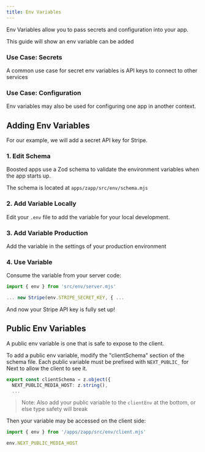 ```yaml
---
title: Env Variables
---
```


Env Variables allow you to pass secrets and configuration into your app.

This guide will show an env variable can be added

### Use Case: Secrets

A common use case for secret env variables is API keys to connect to other services

### Use Case: Configuration

Env variables may also be used for configuring one app in another context.

## Adding Env Variables

For our example, we will add a secret API key for Stripe.

### 1. Edit Schema

Boosted apps use a Zod schema to validate the environment variables when the app starts up.

The schema is located at `apps/zapp/src/env/schema.mjs`

### 2. Add Variable Locally

Edit your `.env` file to add the variable for your local development.

### 3. Add Variable Production

Add the variable in the settings of your production environment

### 4. Use Variable

Consume the variable from your server code:

```ts
import { env } from 'src/env/server.mjs'

... new Stripe(env.STRIPE_SECRET_KEY, { ...
```

And now your Stripe API key is fully set up!

## Public Env Variables

A public env variable is one that is safe to expose to the client.

To add a public env variable, modify the "clientSchema" section of the schema file. Each public variable must be prefixed with `NEXT_PUBLIC_` for Next to allow the client to see it.

```ts
export const clientSchema = z.object({
  NEXT_PUBLIC_MEDIA_HOST: z.string(),
  ...
```

> Note: Also add your public variable to the `clientEnv` at the bottom, or else type safety will break

Then your variable may be accessed on the client side:

```ts
import { env } from '/apps/zapp/src/env/client.mjs'

env.NEXT_PUBLIC_MEDIA_HOST
```
